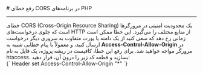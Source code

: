 

<Layout>
<Head>
<title>مستندات رفع خطای CORS در PHP - لیارا</title>
</Head>
# رفع خطای CORS در برنامه‌های PHP
<hr className="mb-2" />
خطای CORS (Cross-Origin Resource Sharing) یک محدودیت امنیتی در مرورگرها است که جلوی درخواست‌های HTTP از منابع مختلف را می‌گیرد. 
این خطا ممکن است زمانی رخ دهد که سعی کنید از یک دامنه یا پورت متفاوت به سروری دیگر درخواست ارسال کنید، و معمولاً با پیام خطایی شبیه به <b>Access-Control-Allow-Origin</b> در مرورگر مواجه خواهید شد. برای رفع این خطا، 
کافیست در ریشه پروژه، یک فایل به نام <Important>htaccess.</Important> بسازید و قطعه کد زیر را درون آن، قرار دهید:

<div className="h-4" />
<div dir='ltr'>
    <Highlight className="config">
      {`<IfModule mod_headers.c>
  Header set Access-Control-Allow-Origin "*"
</IfModule>`}
    </Highlight>
</div>
<div className="h-2" />


</Layout>